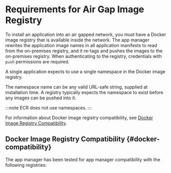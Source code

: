 
# Requirements for Air Gap Image Registry

To install an application into an air gapped network, you must have a Docker image registry that is available inside the network. The app manager rewrites the application image names in all application manifests to read from the on-premises registry, and it re-tags and pushes the images to the on-premises registry. When authenticating to the registry, credentials with `push` permissions are required.

A single application expects to use a single namespace in the Docker image registry.

The namespace name can be any valid URL-safe string, supplied at installation time. A registry typically expects the namespace to exist before any images can be pushed into it.

:::note
ECR does not use namespaces.
:::

For information about Docker image registry compatibility, see [Docker Image Registry Compatibility](#docker-compatibility).

## Docker Image Registry Compatibility {#docker-compatibility}

The app manager has been tested for app manager compatibility with the following registries:

<DockerCompatibilityEnterprise/>